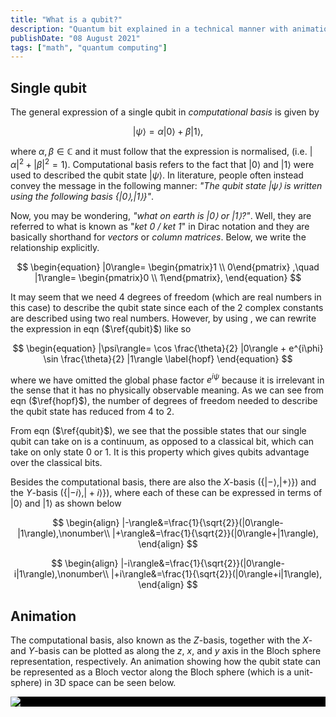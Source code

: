 ```yaml
---
title: "What is a qubit?"
description: "Quantum bit explained in a technical manner with animation"
publishDate: "08 August 2021"
tags: ["math", "quantum computing"]
---
```



## Single qubit

The general expression of a single qubit in _computational basis_ is given by

$$
\begin{equation}
| \psi \rangle = \alpha | 0 \rangle + \beta | 1 \rangle,\label{qubit}
\end{equation}
$$

where $\alpha,\beta\in\mathbb{C}$ and it must follow that the expression is normalised, (i.e. $|\alpha |^2 + | \beta |^2=1$). Computational basis refers to the fact that $| 0 \rangle$ and $| 1 \rangle$ were used to described the qubit state $| \psi \rangle$. In literature, people often instead convey the message in the following manner: _"The qubit state $| \psi \rangle$ is written using the following basis $\{| 0 \rangle,| 1 \rangle\}$"_.

Now, you may be wondering, _"what on earth is $|0\rangle$ or $|1\rangle$?"_. Well, they are referred to what is known as "_ket 0 / ket 1_" in Dirac notation and they are basically shorthand for _vectors_ or _column matrices_. Below, we write the relationship explicitly.

$$
\begin{equation}
|0\rangle=
\begin{pmatrix}1 \\ 0\end{pmatrix}
,\quad
|1\rangle=
\begin{pmatrix}0 \\ 1\end{pmatrix},
\end{equation}
$$

It may seem that we need 4 degrees of freedom (which are real numbers in this case) to describe the qubit state since each of the 2 complex constants are described using two real numbers. However, by using <BlogAnchor href="https://en.wikipedia.org/wiki/3-sphere#Hopf_coordinates" innerHTML="Hopf coordinates" />, we can rewrite the expression in eqn ($\ref{qubit}$) like so

$$
\begin{equation}
|\psi\rangle=
\cos \frac{\theta}{2} |0\rangle + e^{i\phi} \sin \frac{\theta}{2} |1\rangle \label{hopf}
\end{equation}
$$

where we have omitted the global phase factor $e^{i\psi}$ because it is irrelevant in the sense that it has no physically observable meaning. As we can see from eqn ($\ref{hopf}$), the number of degrees of freedom needed to describe the qubit state has reduced from 4 to 2.

From eqn ($\ref{qubit}$), we see that the possible states that our single qubit can take on is a continuum, as opposed to a classical bit, which can take on only state $0$ or $1$. It is this property which gives qubits advantage over the classical bits.

Besides the computational basis, there are also the $X$-basis ($\{| - \rangle,| + \rangle\}$) and the $Y$-basis ($\{| -i \rangle,| +i \rangle\}$), where each of these can be expressed in terms of $|0\rangle$ and $|1\rangle$ as shown below

$$
\begin{align}
|-\rangle&=\frac{1}{\sqrt{2}}(|0\rangle-|1\rangle),\nonumber\\
|+\rangle&=\frac{1}{\sqrt{2}}(|0\rangle+|1\rangle),
\end{align}
$$

$$
\begin{align}
|-i\rangle&=\frac{1}{\sqrt{2}}(|0\rangle-i|1\rangle),\nonumber\\
|+i\rangle&=\frac{1}{\sqrt{2}}(|0\rangle+i|1\rangle),
\end{align}
$$

## Animation

The computational basis, also known as the $Z$-basis, together with the $X$- and $Y$-basis can be plotted as along the $z$, $x$, and $y$ axis in the Bloch sphere representation, respectively. An animation showing how the qubit state can be represented as a Bloch vector along the Bloch sphere (which is a unit-sphere) in 3D space can be seen below.

<div class="echarts" style="background-color: black;">
	<img
		src="https://raw.githubusercontent.com/bernwo/bernwo/main/assets/Qubit.gif"
		loading="lazy"
		decoding="async"
	/>
</div>
